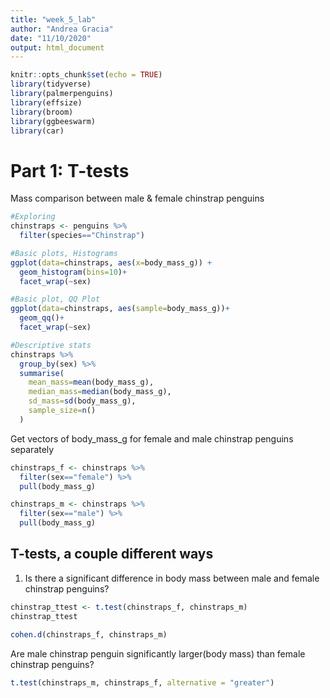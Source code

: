 ```yaml
---
title: "week_5_lab"
author: "Andrea Gracia"
date: "11/10/2020"
output: html_document
---
```


```r
knitr::opts_chunk$set(echo = TRUE)
library(tidyverse)
library(palmerpenguins)
library(effsize)
library(broom)
library(ggbeeswarm)
library(car)
```

# Part 1: T-tests
Mass comparison between male & female chinstrap penguins

```r
#Exploring
chinstraps <- penguins %>% 
  filter(species=="Chinstrap")

#Basic plots, Histograms
ggplot(data=chinstraps, aes(x=body_mass_g)) +
  geom_histogram(bins=10)+
  facet_wrap(~sex)

#Basic plot, QQ Plot
ggplot(data=chinstraps, aes(sample=body_mass_g))+
  geom_qq()+
  facet_wrap(~sex)

#Descriptive stats
chinstraps %>% 
  group_by(sex) %>% 
  summarise(
    mean_mass=mean(body_mass_g),
    median_mass=median(body_mass_g),
    sd_mass=sd(body_mass_g),
    sample_size=n()
  )
```

Get vectors of body_mass_g for female and male chinstrap penguins separately

```r
chinstraps_f <- chinstraps %>% 
  filter(sex=="female") %>% 
  pull(body_mass_g)

chinstraps_m <- chinstraps %>% 
  filter(sex=="male") %>% 
  pull(body_mass_g)
```

## T-tests, a couple different ways 

1. Is there a significant difference in body mass between male and female chinstrap penguins?

```r
chinstrap_ttest <- t.test(chinstraps_f, chinstraps_m)
chinstrap_ttest

cohen.d(chinstraps_f, chinstraps_m)
```

Are male chinstrap penguin significantly larger(body mass) than female chinstrap penguins?
```r
t.test(chinstraps_m, chinstraps_f, alternative = "greater")

```























